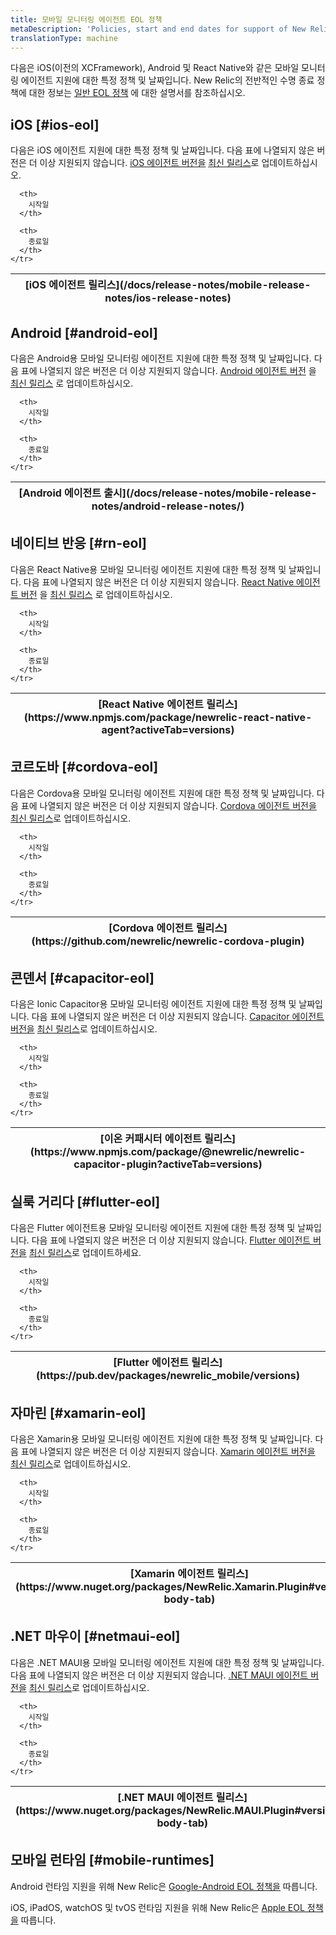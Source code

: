 ```yaml
---
title: 모바일 모니터링 에이전트 EOL 정책
metaDescription: 'Policies, start and end dates for support of New Relic mobile monitoring agent releases.'
translationType: machine
---
```


다음은 iOS(이전의 XCFramework), Android 및 React Native와 같은 모바일 모니터링 에이전트 지원에 대한 특정 정책 및 날짜입니다. New Relic의 전반적인 수명 종료 정책에 대한 정보는 [일반 EOL 정책](/docs/licenses/end-of-life/notification-changes-new-relic-saas-features-distributed-software/) 에 대한 설명서를 참조하십시오.

## iOS [#ios-eol]

다음은 iOS 에이전트 지원에 대한 특정 정책 및 날짜입니다. 다음 표에 나열되지 않은 버전은 더 이상 지원되지 않습니다. [iOS 에이전트 버전을](/docs/mobile-monitoring/new-relic-mobile-ios/installation/upgrade-new-relic-mobiles-ios-sdk) [최신 릴리스](/docs/release-notes/mobile-release-notes/ios-release-notes)로 업데이트하십시오.

<EolPage agent="ios"/>

<table>
  <thead>
    <tr>
      <th>
        [iOS 에이전트 릴리스](/docs/release-notes/mobile-release-notes/ios-release-notes)
      </th>

      <th>
        시작일
      </th>

      <th>
        종료일
      </th>
    </tr>
  </thead>
</table>

## Android [#android-eol]

다음은 Android용 모바일 모니터링 에이전트 지원에 대한 특정 정책 및 날짜입니다. 다음 표에 나열되지 않은 버전은 더 이상 지원되지 않습니다. [Android 에이전트 버전](/docs/mobile-monitoring/new-relic-mobile-android/install-configure/upgrade-new-relic-mobiles-android-sdk) 을 [최신 릴리스](/docs/release-notes/mobile-release-notes/android-release-notes/) 로 업데이트하십시오.

<EolPage agent="android"/>

<table>
  <thead>
    <tr>
      <th>
        [Android 에이전트 출시](/docs/release-notes/mobile-release-notes/android-release-notes/)
      </th>

      <th>
        시작일
      </th>

      <th>
        종료일
      </th>
    </tr>
  </thead>
</table>

## 네이티브 반응 [#rn-eol]

다음은 React Native용 모바일 모니터링 에이전트 지원에 대한 특정 정책 및 날짜입니다. 다음 표에 나열되지 않은 버전은 더 이상 지원되지 않습니다. [React Native 에이전트 버전](https://www.npmjs.com/package/newrelic-react-native-agent?activeTab=versions) 을 [최신 릴리스](/docs/release-notes/mobile-release-notes/react-native-release-notes) 로 업데이트하십시오.

<EolPage agent="react native"/>

<table>
  <thead>
    <tr>
      <th>
        [React Native 에이전트 릴리스](https://www.npmjs.com/package/newrelic-react-native-agent?activeTab=versions)
      </th>

      <th>
        시작일
      </th>

      <th>
        종료일
      </th>
    </tr>
  </thead>
</table>

## 코르도바 [#cordova-eol]

다음은 Cordova용 모바일 모니터링 에이전트 지원에 대한 특정 정책 및 날짜입니다. 다음 표에 나열되지 않은 버전은 더 이상 지원되지 않습니다. [Cordova 에이전트 버전을](https://github.com/newrelic/newrelic-cordova-plugin) [최신 릴리스](/docs/release-notes/mobile-release-notes/cordova-release-notes)로 업데이트하십시오.

<EolPage agent="cordova"/>

<table>
  <thead>
    <tr>
      <th>
        [Cordova 에이전트 릴리스](https://github.com/newrelic/newrelic-cordova-plugin)
      </th>

      <th>
        시작일
      </th>

      <th>
        종료일
      </th>
    </tr>
  </thead>
</table>

## 콘덴서 [#capacitor-eol]

다음은 Ionic Capacitor용 모바일 모니터링 에이전트 지원에 대한 특정 정책 및 날짜입니다. 다음 표에 나열되지 않은 버전은 더 이상 지원되지 않습니다. [Capacitor 에이전트 버전을](https://www.npmjs.com/package/@newrelic/newrelic-capacitor-plugin) [최신 릴리스](/docs/release-notes/mobile-release-notes/capacitor-release-notes)로 업데이트하십시오.

<EolPage agent="capacitor"/>

<table>
  <thead>
    <tr>
      <th>
        [이온 커패시터 에이전트 릴리스](https://www.npmjs.com/package/@newrelic/newrelic-capacitor-plugin?activeTab=versions)
      </th>

      <th>
        시작일
      </th>

      <th>
        종료일
      </th>
    </tr>
  </thead>
</table>

## 실룩 거리다 [#flutter-eol]

다음은 Flutter 에이전트용 모바일 모니터링 에이전트 지원에 대한 특정 정책 및 날짜입니다. 다음 표에 나열되지 않은 버전은 더 이상 지원되지 않습니다. [Flutter 에이전트 버전을](https://pub.dev/packages/newrelic_mobile) [최신 릴리스](/docs/release-notes/mobile-release-notes/flutter-release-notes)로 업데이트하세요.

<EolPage agent="flutter"/>

<table>
  <thead>
    <tr>
      <th>
        [Flutter 에이전트 릴리스](https://pub.dev/packages/newrelic_mobile/versions)
      </th>

      <th>
        시작일
      </th>

      <th>
        종료일
      </th>
    </tr>
  </thead>
</table>

## 자마린 [#xamarin-eol]

다음은 Xamarin용 모바일 모니터링 에이전트 지원에 대한 특정 정책 및 날짜입니다. 다음 표에 나열되지 않은 버전은 더 이상 지원되지 않습니다. [Xamarin 에이전트 버전을](https://www.nuget.org/packages/NewRelic.Xamarin.Plugin) [최신 릴리스](/docs/release-notes/mobile-release-notes/xamarin-release-notes)로 업데이트하십시오.

<EolPage agent="xamarin"/>

<table>
  <thead>
    <tr>
      <th>
        [Xamarin 에이전트 릴리스](https://www.nuget.org/packages/NewRelic.Xamarin.Plugin#versions-body-tab)
      </th>

      <th>
        시작일
      </th>

      <th>
        종료일
      </th>
    </tr>
  </thead>
</table>

## .NET 마우이 [#netmaui-eol]

다음은 .NET MAUI용 모바일 모니터링 에이전트 지원에 대한 특정 정책 및 날짜입니다. 다음 표에 나열되지 않은 버전은 더 이상 지원되지 않습니다. [.NET MAUI 에이전트 버전을](https://www.nuget.org/packages/NewRelic.MAUI.Plugin) [최신 릴리스](/docs/release-notes/mobile-release-notes/net-maui-release-notes)로 업데이트하십시오.

<EolPage agent=".net maui"/>

<table>
  <thead>
    <tr>
      <th>
        [.NET MAUI 에이전트 릴리스](https://www.nuget.org/packages/NewRelic.MAUI.Plugin#versions-body-tab)
      </th>

      <th>
        시작일
      </th>

      <th>
        종료일
      </th>
    </tr>
  </thead>
</table>

## 모바일 런타임 [#mobile-runtimes]

Android 런타임 지원을 위해 New Relic은 [Google-Android EOL 정책을](https://endoflife.date/android) 따릅니다.

iOS, iPadOS, watchOS 및 tvOS 런타임 지원을 위해 New Relic은 [Apple EOL 정책을](https://support.apple.com/) 따릅니다.